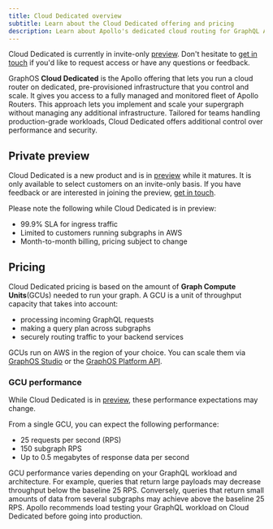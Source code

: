 ```yaml
---
title: Cloud Dedicated overview
subtitle: Learn about the Cloud Dedicated offering and pricing
description: Learn about Apollo's dedicated cloud routing for GraphQL APIs
---
```


<PreviewFeature>

Cloud Dedicated is currently in invite-only [preview](#private-preview). Don't hesitate to [get in touch](mailto:cloud@apollographql.com) if you'd like to request access or have any questions or feedback.

</PreviewFeature>

GraphOS **Cloud Dedicated** is the Apollo offering that lets you run a cloud router on dedicated, pre-provisioned infrastructure that you control and scale. It gives you access to a fully managed and monitored fleet of Apollo Routers. This approach lets you implement and scale your supergraph without managing any additional infrastructure. Tailored for teams handling production-grade workloads, Cloud Dedicated offers additional control over performance and security.

## Private preview

Cloud Dedicated is a new product and is in [preview](/resources/product-launch-stages/#preview) while it matures. It is only available to select customers on an invite-only basis. If you have feedback or are interested in joining the preview, [get in touch](mailto:cloud@apollographql.com).

Please note the following while Cloud Dedicated is in preview:

- 99.9% SLA for ingress traffic
- Limited to customers running subgraphs in AWS
- Month-to-month billing, pricing subject to change

## Pricing

Cloud Dedicated pricing is based on the amount of **Graph Compute Units**(GCUs) needed to run your graph. A GCU is a unit of throughput capacity that takes into account:

- processing incoming GraphQL requests
- making a query plan across subgraphs
- securely routing traffic to your backend services

GCUs run on AWS in the region of your choice. You can scale them via [GraphOS Studio](https://studio.apollographql.com?referrer=docs-content) or the [GraphOS Platform API](/graphos/platform-api/).

### GCU performance

<PreviewFeature>

While Cloud Dedicated is in [preview](#private-preview), these performance expectations may change.

</PreviewFeature>

From a single GCU, you can expect the following performance:

- 25 requests per second (RPS)
- 150 subgraph RPS
- Up to 0.5 megabytes of response data per second

GCU performance varies depending on your GraphQL workload and architecture. For example, queries that return large payloads may decrease throughput below the baseline 25 RPS. Conversely, queries that return small amounts of data from several subgraphs may achieve above the baseline 25 RPS. Apollo recommends load testing your GraphQL workload on Cloud Dedicated before going into production.
